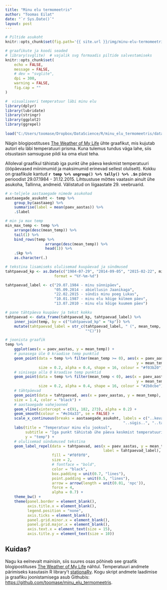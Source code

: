 ```yaml
---
title: "Minu elu termomeetris"
author: "Toomas Eilat"
date: "`r Sys.Date()`"
layout: post
---
```


```r
# Piltide asukoht
knitr::opts_chunk$set(fig.path='{{ site.url }}/img/minu-elu-termomeetris-')
```

```r
# graafikute ja koodi seaded
# library(svglite)  # vajalik svg formaadis piltide salvestamiseks
knitr::opts_chunk$set(
    echo = FALSE, 
    message = FALSE,
    # dev = "svglite",
    dpi = 300,
    warning = FALSE,
    fig.cap = ""
)
```

```r
#  visualiseeri temperatuur läbi minu elu
library(dplyr)
library(lubridate)
library(stringr)
library(ggplot2)
library(ggrepel)
 
load("C:/Users/toomase/Dropbox/DataScience/R/minu_elu_termomeetris/data/temp.Rdata")

```

Nägin blogipostituses [The Weather of My Life](http://livingwithdata.com/life_weather.html) ühte graafikut, mis kujutab autori elu läbi temperatuuri prisma. Kuna tulemus tundus väga lahe, siis otsustasin samsuguse pildi ka oma elust teha.

Alloleval graafikul tähistab iga punkt ühe päeva keskmist temperatuuri (ööpäevased miinimumid ja maksimumid erinevad sellest oluliselt). Kokku on graafikule kantud __`r temp %>% ungroup() %>% tally() %>% .$n`__ päeva perioodist 29.07.1984 - 31.12.2015. Lihtsustuse mõttes vaatasin ainult ühe asukoha, Tallinna, andmeid. Välistatud on liigaastate 29. veebruarid.

```r
# x-teljele aastaaegade nimede asukohad
aastaaegade_asukoht <- temp %>%
    group_by(aastaaeg) %>%
    summarise(label = mean(paev_aastas)) %>%
    .$label

# min ja max temp 
min_max_temp <- temp %>%
    arrange(desc(mean_temp)) %>%
    tail(1) %>%
    bind_rows(temp %>%
                  arrange(desc(mean_temp)) %>%
                  head(1)) %>%
    .$kp %>%
    as.character(.)

# tekstina lisamiseks olulisemad kuupäevad ja sündmused
tahtpaevad_kp <- as.Date(c("1984-07-29", "2014-09-05", "2015-02-22", min_max_temp), 
                      format = "%Y-%m-%d")

tahtpaevad_label <- c("29.07.1984 - minu sünnipäev",
                      "05.09.2014 - abiellusin Jaanikaga",
                      "22.02.2015 - sündis minu poeg Lukas",
                      "10.01.1987 - minu elu kõige külmem päev",
                      "13.07.2010 - minu elu kõige kuumem päev")

# pane tähtpäeva kuupäev ja tekst kokku
tahtpaevad <- data_frame(tahtpaevad_kp, tahtpaevad_label) %>%
    inner_join(temp, by = c("tahtpaevad_kp" = "kp")) %>%
    mutate(tahtpaevad_label = str_c(tahtpaevad_label, " (", mean_temp,
                                    "°C)"))

# joonista graafik
temp %>%
    ggplot(aes(x = paev_aastas, y = mean_temp)) +
    # punasega üle 0 kraadise temp punktid
    geom_point(data = temp %>% filter(mean_temp >= 0), aes(x = paev_aastas, 
                                                           y = mean_temp),
               size = 0.2, alpha = 0.4, shape = 16, colour = "#f03b20") +
    # sinisega alla 0 kraadise temp punktid
    geom_point(data = temp %>% filter(mean_temp < 0), aes(x = paev_aastas, 
                                                           y = mean_temp),
               size = 0.2, alpha = 0.4, shape = 16, colour = "#2b8cbe") +
    # tähtpäevad
    geom_point(data = tahtpaevad, aes(x = paev_aastas, y = mean_temp),
    size = 1.4, color = "black") +
    # aastaaegade vahejooned
    geom_vline(xintercept = c(91, 182, 273), alpha = 0.2) +
    geom_smooth(colour = "#e34a33", se = FALSE) +
    scale_x_continuous(breaks = aastaaegade_asukoht, labels = c("..kevad..", "..suvi..", 
                                                     "..sügis..", "..talv..")) +
    labs(title = "Temperatuur minu elu jooksul",
         subtitle = "Iga punkt tähistab ühe päeva keskmist temperatuuri Tallinnas perioodil 29.07.1984 - 31.12.2015",
         y = "temp") +
    # olulisemad sündumused tekstina
    geom_label_repel(data = tahtpaevad, aes(x = paev_aastas, y = mean_temp, 
                                            label = tahtpaevad_label), 
                     fill = "#f0f0f0",
                     size = 2,
                     # fontface = "bold",
                     color = "black",
                     box.padding = unit(0.7, "lines"),
                     point.padding = unit(0.5, "lines"),
                     arrow = arrow(length = unit(0.01, 'npc')),
                     force = 4,
                     alpha = 0.7) +
    theme_bw() +
    theme(panel.border = element_blank(),
          axis.title.x = element_blank(),
          legend.position = "none",
          axis.ticks = element_blank(),
          panel.grid.minor.x = element_blank(),
          panel.grid.major.x = element_blank(),
          axis.text.x = element_text(size = 15),
          axis.title.y = element_text(size = 10))
```

## Kuidas?
Nagu ka eelnevalt mainisin, siis suures osas põhineb see graafik blogipostituses [The Weather of My Life](http://livingwithdata.com/life_weather.html) nähtul. Temperatuuri andmete pärimiseks kasutasin R library't [stationaRy](https://github.com/rich-iannone/stationaRy). Kogu skript andmete laadimise ja graafiku joonistamisega asub Githubis: [https://github.com/toomase/minu_elu_termomeetris](https://github.com/toomase/minu_elu_termomeetris).